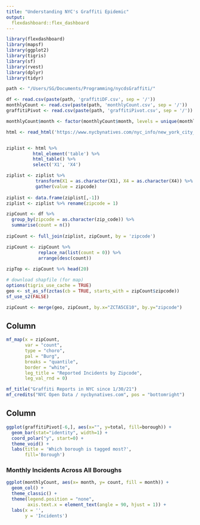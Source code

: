 ```yaml
---
title: "Understanding NYC's Graffiti Epidemic"
output: 
  flexdashboard::flex_dashboard
---
```


```r
library(flexdashboard)
library(mapsf)
library(ggplot2)
library(tigris)
library(sf)
library(rvest)
library(dplyr)
library(tidyr)

path <- "/Users/SG/Documents/Programming/nycdsGraffiti/"

df <- read.csv(paste(path, 'graffitiDF.csv', sep = '/'))
monthlyCount <- read.csv(paste(path, 'monthlyCount.csv', sep = '/'))
graffitiPivot <- read.csv(paste(path, 'graffitiPivot.csv', sep = '/'))

monthlyCount$month <- factor(monthlyCount$month, levels = unique(monthlyCount$month))

html <- read_html('https://www.nycbynatives.com/nyc_info/new_york_city_zip_codes.php')


ziplist <- html %>% 
          html_element('table') %>%
          html_table() %>%
          select('X1', 'X4')

ziplist <- ziplist %>%
           transform(X1 = as.character(X1), X4 = as.character(X4)) %>%
           gather(value = zipcode)
           
ziplist <- data.frame(ziplist[,-1])
ziplist <- ziplist %>% rename(zipcode = 1)

zipCount <- df %>%
  group_by(zipcode = as.character(zip_code)) %>%
  summarise(count = n())
           
zipCount <- full_join(ziplist, zipCount, by = 'zipcode') 

zipCount <- zipCount %>%
            replace_na(list(count = 0)) %>%
            arrange(desc(count))
  
zipTop <- zipCount %>% head(20)

# download shapfile (for map)
options(tigris_use_cache = TRUE)
geo <- st_as_sf(zctas(cb = TRUE, starts_with = zipCount$zipcode))
sf_use_s2(FALSE)

zipCount <- merge(geo, zipCount, by.x="ZCTA5CE10", by.y="zipcode")
```

Column {data-width=600}
-----------------------------------------------------------------------


```r
mf_map(x = zipCount, 
       var = "count",
       type = "choro",
       pal = "Burg",
       breaks = "quantile",
       border = "white",
       leg_title = "Reported Incidents by Zipcode",
       leg_val_rnd = 0)

mf_title("Graffiti Reports in NYC since 1/30/21")
mf_credits("NYC Open Data / nycbynatives.com", pos = "bottomright")
```

Column {data-width=400}
-----------------------------------------------------------------------


```r
ggplot(graffitiPivot[-6,], aes(x="", y=total, fill=borough)) +
  geom_bar(stat="identity", width=1) +
  coord_polar("y", start=0) +
  theme_void() +
  labs(title = 'Which borough is tagged most?',
       fill='Borough')
```

### Monthly Incidents Across All Boroughs

```r
ggplot(monthlyCount, aes(x= month, y= count, fill = month)) +
  geom_col() + 
  theme_classic() +
  theme(legend.position = "none",
        axis.text.x = element_text(angle = 90, hjust = 1)) +
  labs(x = '',
       y = 'Incidents')
```

